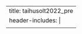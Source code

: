 ---
title: taihusolt2022_pre
header-includes: |
  <meta http-equiv="Refresh" content="0; URL=https://osf.io/preprints/socarxiv/y5fdv/">
---